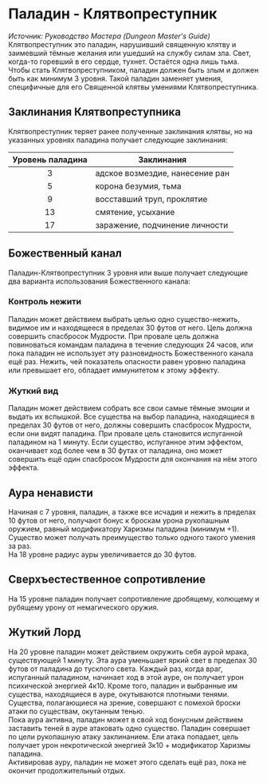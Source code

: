 # Паладин - Клятвопреступник
_Источник: Руководство Мастера (Dungeon Master's Guide)_  
Клятвопреступник это паладин, нарушивший священную клятву и заимевший тёмные желания или ушедший на службу силам зла.
Свет, когда-то горевший в его сердце, тухнет. Остаётся одна лишь тьма. Чтобы стать Клятвопреступником, паладин должен быть злым 
и должен быть как минимум 3 уровня. Такой паладин заменяет умения, специфичные для его Священной клятвы умениями Клятвопреступника.

## Заклинания Клятвопреступника
Клятвопреступник теряет ранее полученные заклинания клятвы, но на указанных уровнях паладина получает следующие заклинания:

| Уровень паладина  | Заклинания |  
|:-------------:|-------------------|  
|       3       | адское возмездие, нанесение ран |
|       5       | корона безумия, тьма |
|       9       | восставший труп, проклятие |
|       13      | смятение, усыхание |
|       17      | заражение, подчинение личности |

## Божественный канал
Паладин-Клятвопреступник 3 уровня или выше получает следующие два варианта использования Божественного канала:

### Контроль нежити
Паладин может действием выбрать целью одно существо-нежить, видимое им и находящееся в пределах 30 футов от него. Цель должна
совершить спасбросок Мудрости. При провале цель должна повиноваться командам паладина в течение следующих 24 часов, или пока паладин не использует эту разновидность Божественного канала ещё раз. Нежить, чей показатель опасности равен уровню паладина или превышает его, обладает иммунитетом к этому эффекту.

### Жуткий вид
Паладин может действием собрать все свои самые тёмные эмоции и выдать их вспышкой. Все существа на выбор паладина, находящиеся в
пределах 30 футов от него, должны совершить спасбросок Мудрости, если они видят паладина. При провале цель становится испуганной
паладином на 1 минуту. Если существо, испуганное этим эффектом, оканчивает ход более чем в 30 футах от паладина, оно может
совершить ещё один спасбросок Мудрости для окончания на нём этого эффекта.

## Аура ненависти
Начиная с 7 уровня, паладин, а также все исчадия и нежить в пределах 10 футов от него, получают бонус к броскам урона
рукопашным оружием, равный модификатору Харизмы паладина (минимум +1). Существо может получать преимущество только одного такого умения за раз.  
На 18 уровне радиус ауры увеличивается до 30 футов.

## Сверхъестественное сопротивление
На 15 уровне паладин получает сопротивление дробящему, колющему и рубящему урону от немагического оружия.

## Жуткий Лорд
На 20 уровне паладин может действием окружить себя аурой мрака, существующей 1 минуту. Эта аура уменьшает яркий свет в пределах
30 футов от паладина до тусклого света. Каждый раз, когда враг, испуганный паладином, начинает ход в этой ауре, он получает урон
психической энергией 4к10. Кроме того, паладин и выбранные им существа, находящиеся в ауре, окутываются плотными тенями.
Существа, полагающиеся на зрение, совершают с помехой броски атаки по существам, окутанным тенью.  
Пока аура активна, паладин может в свой ход бонусным действием заставить теней в ауре атаковать одно существо. Паладин совершает по цели рукопашную атаку заклинанием. Ели атака попадает, цель получает урон некротической энергией 3к10 + модификатор Харизмы паладина.  
Активировав ауру, паладин не может этого сделать ещё раз, пока не окончит продолжительный отдых.